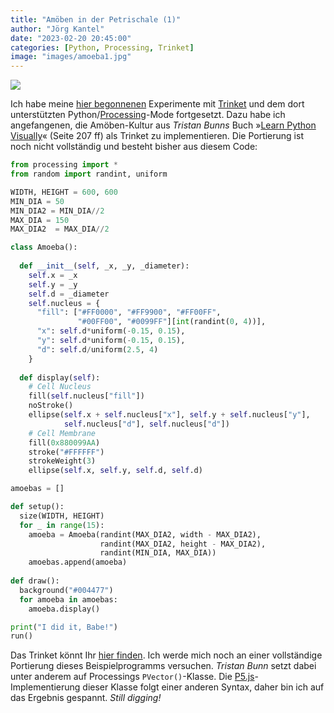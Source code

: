 ```yaml
---
title: "Amöben in der Petrischale (1)"
author: "Jörg Kantel"
date: "2023-02-20 20:45:00"
categories: [Python, Processing, Trinket]
image: "images/amoeba1.jpg"
---
```


[![](images/amoeba1-b.jpg)](https://www.flickr.com/photos/schockwellenreiter/52700329802/)

Ich habe meine [hier begonnenen](https://kantel.github.io/posts/2023021601_my_first_trinket/) Experimente mit [Trinket](http://cognitiones.kantel-chaos-team.de/programmierung/python/trinket.html) und dem dort unterstützten Python/[Processing](http://cognitiones.kantel-chaos-team.de/programmierung/creativecoding/processing/processing.html)-Mode fortgesetzt. Dazu habe ich angefangenen, die Amöben-Kultur aus *Tristan Bunns* Buch »[Learn Python Visually](https://nostarch.com/Learn-Python-Visually)« (Seite 207 ff) als Trinket zu implementieren. Die Portierung ist noch nicht vollständig und besteht bisher aus diesem Code:

~~~python
from processing import *
from random import randint, uniform

WIDTH, HEIGHT = 600, 600
MIN_DIA = 50
MIN_DIA2 = MIN_DIA//2
MAX_DIA = 150
MAX_DIA2  = MAX_DIA//2

class Amoeba():
  
  def __init__(self, _x, _y, _diameter):
    self.x = _x
    self.y = _y
    self.d = _diameter
    self.nucleus = {
      "fill": ["#FF0000", "#FF9900", "#FF00FF",
               "#00FF00", "#0099FF"][int(randint(0, 4))],
      "x": self.d*uniform(-0.15, 0.15),
      "y": self.d*uniform(-0.15, 0.15),
      "d": self.d/uniform(2.5, 4)
    }
    
  def display(self):
    # Cell Nucleus
    fill(self.nucleus["fill"])
    noStroke()
    ellipse(self.x + self.nucleus["x"], self.y + self.nucleus["y"],
            self.nucleus["d"], self.nucleus["d"])
    # Cell Membrane
    fill(0x880099AA)
    stroke("#FFFFFF")
    strokeWeight(3)
    ellipse(self.x, self.y, self.d, self.d)

amoebas = []

def setup():
  size(WIDTH, HEIGHT)
  for _ in range(15):
    amoeba = Amoeba(randint(MAX_DIA2, width - MAX_DIA2),
                    randint(MAX_DIA2, height - MAX_DIA2),
                    randint(MIN_DIA, MAX_DIA))
    amoebas.append(amoeba)
  
def draw():
  background("#004477")
  for amoeba in amoebas:
    amoeba.display()

print("I did it, Babe!")    
run()
~~~

Das Trinket könnt Ihr [hier finden](https://trinket.io/python/da6e080c77). Ich werde mich noch an einer vollständige Portierung dieses Beispielprogramms versuchen. *Tristan Bunn* setzt dabei unter anderem auf  Processings `PVector()`-Klasse. Die [P5.js](http://cognitiones.kantel-chaos-team.de/programmierung/creativecoding/processing/p5js.html)-Implementierung dieser Klasse folgt einer anderen Syntax, daher bin ich auf das Ergebnis gespannt. *Still digging!*